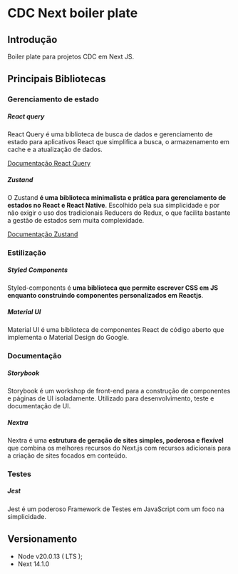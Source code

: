 # CDC Next boiler plate

## Introdução

Boiler plate para projetos CDC em Next JS.

## Principais Bibliotecas

### Gerenciamento de estado

##### React query

React Query é uma biblioteca de busca de dados e gerenciamento de estado para aplicativos React que simplifica a busca, o armazenamento em cache e a atualização de dados.

[Documentação React Query](https://tanstack.com/query/latest/docs/framework/react/overview)

##### Zustand

O Zustand **é uma biblioteca minimalista e prática para gerenciamento de estados no React e React Native**. Escolhido pela sua simplicidade e por não exigir o uso dos tradicionais Reducers do Redux, o que facilita bastante a gestão de estados sem muita complexidade.

[Documentação Zustand](https://github.com/pmndrs/zustand)

### Estilização

##### Styled Components

Styled-components é **uma biblioteca que permite escrever CSS em JS enquanto construindo componentes personalizados em Reactjs**.

##### Material UI

Material UI é uma biblioteca de componentes React de código aberto que implementa o Material Design do Google.

### Documentação

##### Storybook

Storybook é um workshop de front-end para a construção de componentes e páginas de UI isoladamente. Utilizado para desenvolvimento, teste e documentação de UI.

##### Nextra

Nextra é uma **estrutura de geração de sites simples, poderosa e flexível** que combina os melhores recursos do Next.js com recursos adicionais para a criação de sites focados em conteúdo.

### Testes

##### Jest

Jest é um poderoso Framework de Testes em JavaScript com um foco na simplicidade.

## Versionamento

- Node v20.0.13 ( LTS );
- Next 14.1.0
